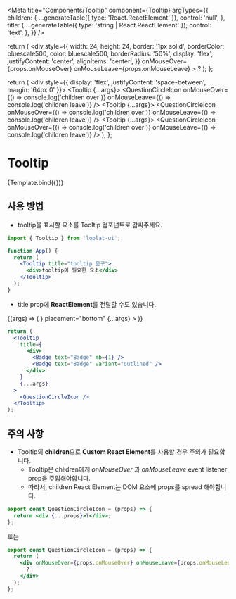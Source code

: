 
<Meta
  title="Components/Tooltip"
  component={Tooltip}
  argTypes={{
    children: {
      ...generateTable({ type: 'React.ReactElement' }),
      control: 'null',
    },
    title: {
      ...generateTable({ type: 'string | React.ReactElement' }),
      control: 'text',
    },
  }}
/>

  return (
    <div
      style={{
        width: 24,
        height: 24,
        border: '1px solid',
        borderColor: bluescale500,
        color: bluescale500,
        borderRadius: '50%',
        display: 'flex',
        justifyContent: 'center',
        alignItems: 'center',
      }}
      onMouseOver={props.onMouseOver}
      onMouseLeave={props.onMouseLeave}
    >
      ?
    </div>
  );
};

  return (
    <div style={{ display: 'flex', justifyContent: 'space-between', margin: '64px 0' }}>
      <Tooltip {...args}>
        <QuestionCircleIcon
          onMouseOver={() => console.log('children over')}
          onMouseLeave={() => console.log('children leave')}
        />
      </Tooltip>
      <Tooltip {...args}>
        <QuestionCircleIcon
          onMouseOver={() => console.log('children over')}
          onMouseLeave={() => console.log('children leave')}
        />
      </Tooltip>
      <Tooltip {...args}>
        <QuestionCircleIcon
          onMouseOver={() => console.log('children over')}
          onMouseLeave={() => console.log('children leave')}
        />
      </Tooltip>
    </div>
  );
};

# Tooltip

<Canvas>
  <Story
    name="default"
    args={{
      title: '잔디가 별 흙으로 무엇인지 차 별 언덕 까닭입니다. 말 나는 한 밤이 어머니 헤는 까닭입니다.',
    }}
  >
    {Template.bind({})}
  </Story>
</Canvas>

<ArgsTable story="default" />

## 사용 방법

- tooltip을 표시할 요소를 Tooltip 컴포넌트로 감싸주세요.

```jsx
import { Tooltip } from 'loplat-ui';

function App() {
  return (
    <Tooltip title="tooltip 문구">
      <div>tooltip이 필요한 요소</div>
    </Tooltip>
  );
}
```

- title prop에 **ReactElement**를 전달할 수도 있습니다.

<Canvas>
  <Story name="title with ReactElement">
    {(args) => (
      <Tooltip
        title={
          <div>
            <Badge text="Badge" mb={1} />
            <Badge text="Badge" variant="outlined" />
          </div>
        }
        placement="bottom"
        {...args}
      >
        <QuestionCircleIcon />
      </Tooltip>
    )}
  </Story>
</Canvas>

```jsx
return (
  <Tooltip
    title={
      <div>
        <Badge text="Badge" mb={1} />
        <Badge text="Badge" variant="outlined" />
      </div>
    }
    {...args}
  >
    <QuestionCircleIcon />
  </Tooltip>
);
```

## 주의 사항

- Tooltip의 **children**으로 **Custom React Element**를 사용할 경우 주의가 필요합니다.
  - Tooltip은 chlidren에게 _onMouseOver_ 과 _onMouseLeave_ event listener prop을 주입해야합니다.
  - 따라서, children React Element는 DOM 요소에 props를 spread 해야합니다.

```jsx
export const QuestionCircleIcon = (props) => {
  return <div {...props}>?</div>;
};
```

또는

```jsx
export const QuestionCircleIcon = (props) => {
  return (
    <div onMouseOver={props.onMouseOver} onMouseLeave={props.onMouseLeave}>
      ?
    </div>
  );
};
```
